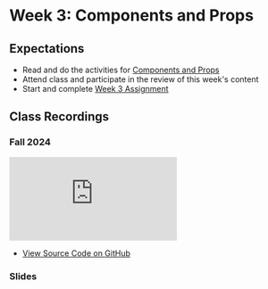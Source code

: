 # Week 3: Components and Props

## Expectations

- Read and do the activities for [Components and Props](/week-3/components-and-props)
- Attend class and participate in the review of this week's content
- Start and complete [Week 3 Assignment](/week-3/assignment)

## Class Recordings

### Fall 2024

<iframe
  style={{ width: "100%", aspectRatio: "16/9" }}
  src="https://www.youtube.com/embed/BnKbfcVelJg?si=2dDa8yalWWMMxR56"
  title="YouTube video player"
  frameBorder="0"
  allow="accelerometer; autoplay; clipboard-write; encrypted-media; gyroscope; picture-in-picture; web-share"
  allowFullScreen="allowFullScreen"
></iframe>

- [View Source Code on GitHub](https://github.com/warsylewicz/webdev2-demos/tree/c675a679935d3cb911186c05f0b77f718aea01a2/app/week-3)

### Slides


<Slideshow file="/week-3/slides" />
